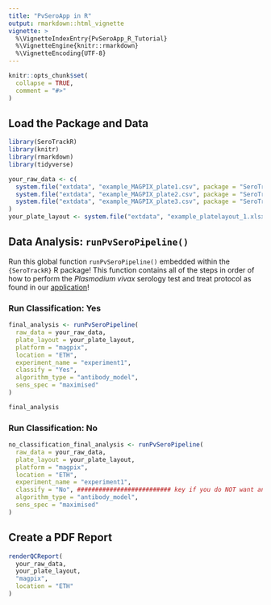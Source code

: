 ```yaml
---
title: "PvSeroApp in R"
output: rmarkdown::html_vignette
vignette: >
  %\VignetteIndexEntry{PvSeroApp_R_Tutorial}
  %\VignetteEngine{knitr::rmarkdown}
  %\VignetteEncoding{UTF-8}
---
```


```r
knitr::opts_chunk$set(
  collapse = TRUE,
  comment = "#>"
)
```

## Load the Package and Data

```r
library(SeroTrackR)
library(knitr)
library(rmarkdown)
library(tidyverse)

your_raw_data <- c(
  system.file("extdata", "example_MAGPIX_plate1.csv", package = "SeroTrackR"),
  system.file("extdata", "example_MAGPIX_plate2.csv", package = "SeroTrackR"), 
  system.file("extdata", "example_MAGPIX_plate3.csv", package = "SeroTrackR")
)
your_plate_layout <- system.file("extdata", "example_platelayout_1.xlsx", package = "SeroTrackR")
```

## Data Analysis: `runPvSeroPipeline()` 

Run this global function `runPvSeroPipeline()` embedded within the `{SeroTrackR}` R package! This function contains all of the steps in order of how to perform the *Plasmodium vivax* serology test and treat protocol as found in our [application](https://dionnecargy.shinyapps.io/PvSeroApp/)! 

### Run Classification: Yes {.tabset}

```r
final_analysis <- runPvSeroPipeline(
  raw_data = your_raw_data, 
  plate_layout = your_plate_layout, 
  platform = "magpix", 
  location = "ETH", 
  experiment_name = "experiment1", 
  classify = "Yes", 
  algorithm_type = "antibody_model", 
  sens_spec = "maximised"
)

final_analysis
```

### Run Classification: No

```r
no_classification_final_analysis <- runPvSeroPipeline(
  raw_data = your_raw_data, 
  plate_layout = your_plate_layout, 
  platform = "magpix", 
  location = "ETH", 
  experiment_name = "experiment1", 
  classify = "No", ########################## key if you do NOT want any classification performed i.e., you do not have PvSeroTaT antigens 
  algorithm_type = "antibody_model", 
  sens_spec = "maximised"
)
```

## Create a PDF Report

```r
renderQCReport(
  your_raw_data, 
  your_plate_layout, 
  "magpix", 
  location = "ETH"
)
```
